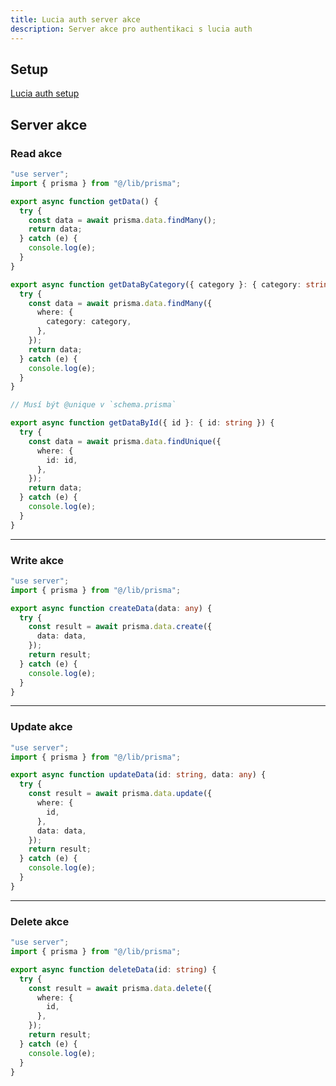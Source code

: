 ```yaml
---
title: Lucia auth server akce
description: Server akce pro authentikaci s lucia auth
---
```


## Setup

[Lucia auth setup](/docs/libs/lucia-auth)

## Server akce

### Read akce

```typescript
"use server";
import { prisma } from "@/lib/prisma";

export async function getData() {
  try {
    const data = await prisma.data.findMany();
    return data;
  } catch (e) {
    console.log(e);
  }
}

export async function getDataByCategory({ category }: { category: string }) {
  try {
    const data = await prisma.data.findMany({
      where: {
        category: category,
      },
    });
    return data;
  } catch (e) {
    console.log(e);
  }
}

// Musí být @unique v `schema.prisma`

export async function getDataById({ id }: { id: string }) {
  try {
    const data = await prisma.data.findUnique({
      where: {
        id: id,
      },
    });
    return data;
  } catch (e) {
    console.log(e);
  }
}
```

---

### Write akce

```typescript
"use server";
import { prisma } from "@/lib/prisma";

export async function createData(data: any) {
  try {
    const result = await prisma.data.create({
      data: data,
    });
    return result;
  } catch (e) {
    console.log(e);
  }
}
```

---

### Update akce

```typescript
"use server";
import { prisma } from "@/lib/prisma";

export async function updateData(id: string, data: any) {
  try {
    const result = await prisma.data.update({
      where: {
        id,
      },
      data: data,
    });
    return result;
  } catch (e) {
    console.log(e);
  }
}
```

---

### Delete akce

```typescript
"use server";
import { prisma } from "@/lib/prisma";

export async function deleteData(id: string) {
  try {
    const result = await prisma.data.delete({
      where: {
        id,
      },
    });
    return result;
  } catch (e) {
    console.log(e);
  }
}
```
